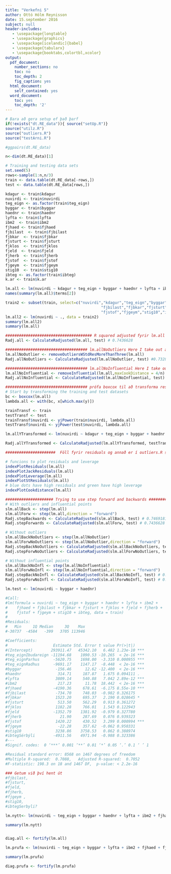 ```yaml
--- 
title: "Verkefni 5"
author: Ottó Hólm Reynisson
date: 15.september 2016
subject: null
header-includes: 
   - \usepackage{longtable} 
   - \usepackage{graphics} 
   - \usepackage[icelandic]{babel} 
   - \usepackage{tabularx} 
   - \usepackage{booktabs,colortbl,xcolor} 
output: 
  pdf_document: 
    number_sections: no 
    toc: no 
    toc_depth: 2 
    fig_caption: yes 
  html_document: 
    self_contained: yes 
  word_document: 
    toc: yes 
    toc_depth: '2' 
---
```


```r
# Bara að gera setup ef það þarf
if(!exists("dt.RE_data")){ source("setUp.R")}
source("utilz.R")
source("outliers.R")
source("testArni.R")

#ggpairs(dt.RE_data)

n<-dim(dt.RE_data)[1]

# Training and testing data sets
set.seed(5)
rows<-sample(1:n,n/3)
train <- data.table(dt.RE_data[-rows,])
test <- data.table(dt.RE_data[rows,])

kdagur <- train$kdagur         
nuvirdi <- train$nuvirdi        
teg_eign <- as.factor(train$teg_eign)      
byggar <- train$byggar         
haednr <- train$haednr        
lyfta <- train$lyfta       
ibm2  <- train$ibm2         
fjhaed <- train$fjhaed    
fjbilast  <- train$fjbilast    
fjbkar  <- train$fjbkar
fjsturt <- train$fjsturt
fjklos  <- train$fjklos 
fjeld  <- train$fjeld    
fjherb  <- train$fjherb
fjstof  <- train$fjstof    
fjgeym  <- train$fjgeym     
stig10  <- train$stig10   
ibteg <- as.factor(train$ibteg) 
k.ar <- train$k.ar

lm.all <- lm(nuvirdi ~ kdagur + teg_eign + byggar + haednr + lyfta + ibm2 + fjhaed + fjbilast + fjbkar + fjsturt + fjklos + fjeld + fjherb + fjstof + fjgeym + stig10 + ibteg + k.ar, data = train)
names(summary(lm.all)$terms[2])

train2 <- subset(train, select=c("nuvirdi","kdagur","teg_eign","byggar","haednr","lyfta","ibm2","fjhaed",
                                          "fjbilast","fjbkar","fjsturt","fjklos","fjeld","fjherb",
                                          "fjstof","fjgeym","stig10","ibteg","k.ar"))
lm.all2 <- lm(nuvirdi ~ ., data = train2)
summary(lm.all2)
summary(lm.all)

```


```r
###################################### R squared adjusted fyrir lm.all
Radj.all <- CalculateRadjusted(lm.all, test) # 0.7436628
```

```r
#################################### lm.allNoOutliers Here I take out all outliers and get a new model
lm.allNoOutlier <- removeOutliersWStdResMoreThanThree(lm.all)
Radj.allNoOutliers <- CalculateRadjusted(lm.allNoOutlier, test) #0.7328961
```

```r
#################################### lm.allNoInfluential Here I take out all influential points and get a new model
lm.allNoInfluential <- removeInfluential(lm.all,maxCookDistance = 4/n)
Radj.allNoInfluential <- CalculateRadjusted(lm.allNoInfluential, test) #0.7327364
```

```r
#################################### prófa boxcox til að transforma response breytunni (nuvirdi)
# Start by transforming the training and test datasets
bc <- boxcox(lm.all)
lambda.all <- with(bc, x[which.max(y)])

trainTransf <- train
testTransf <- test
trainTransf$nuvirdi <- yjPower(train$nuvirdi, lambda.all)
testTransf$nuvirdi <- yjPower(test$nuvirdi, lambda.all)

lm.allYTransformed <- lm(nuvirdi ~ kdagur + teg_eign + byggar + haednr + lyfta + ibm2 + fjhaed + fjbilast + fjbkar + fjsturt + fjklos + fjeld + fjherb + fjstof + fjgeym + stig10 + ibteg + k.ar, data = trainTransf)

Radj.allYTransformed <- CalculateRadjusted(lm.allYTransformed, testTransf) # 0.7890585
```


```r
######################  Föll fyrir residuals og annað er í outliers.R skránni  ######

# funcions to plot residuals and leverage
indexPlotResiduals(lm.all)
indexPlotJackResiduals(lm.all)
indexPlotLeverage(lm.all)
indexPlotStResiduals(lm.all)
# blue dots have high residuals and green have high leverage
indexPlotCookdistance(lm.all)

```

```r
##################### Trying to use step forward and backwards #########################
# With outliers and influential points
slm.allBack <- step(lm.all)
slm.allForw <- step(lm.all,direction = "forward")
Radj.stepBackwards <- CalculateRadjusted(slm.allBack, test) # 0.7469181
Radj.stepForwards <- CalculateRadjusted(slm.allForw, test) # 0.7436628

# Without outliers
slm.allBackNoOutliers <- step(lm.allNoOutlier)
slm.allForwNoOutliers <- step(lm.allNoOutlier,direction = "forward")
Radj.stepBackNoOutliers <- CalculateRadjusted(slm.allBackNoOutliers, test) # 0.7335344
Radj.stepForwNoOutliers <- CalculateRadjusted(slm.allForwNoOutliers, test) # 0.7328961

# Without influential points
slm.allBackNoInfl <- step(lm.allNoInfluential)
slm.allForwNoInfl <- step(lm.allNoInfluential,direction = "forward")
Radj.stepBackNoInfl <- CalculateRadjusted(slm.allBackNoInfl, test) # 0.73425
Radj.stepForwNoInfl <- CalculateRadjusted(slm.allForwNoInfl, test) # 0.7327364
```


```r

lm.test <- lm(nuvirdi ~ byggar + haednr)

#Call:
#lm(formula = nuvirdi ~ teg_eign + byggar + haednr + lyfta + ibm2 + 
#    fjhaed + fjbilast + fjbkar + fjsturt + fjklos + fjeld + fjherb + 
#    fjstof + fjgeym + stig10 + ibteg, data = train)
#
#Residuals:
#   Min     1Q Median     3Q    Max 
#-30737  -4584   -399   3705 113946 

#Coefficients:
#                    Estimate Std. Error t value Pr(>|t|)    
#(Intercept)        293911.47   45342.10   6.482 1.23e-10 ***
#teg_eignIbudareign -11194.68    1090.53 -10.265  < 2e-16 ***
#teg_eignParhus      -5620.75    1698.00  -3.310 0.000955 ***
#teg_eignRadhus      -9691.17    1147.17  -8.448  < 2e-16 ***
#byggar               -156.46      12.62 -12.400  < 2e-16 ***
#haednr                314.71     187.87   1.675 0.094111 .  
#lyfta                3809.14     540.88   7.042 2.89e-12 ***
#ibm2                  217.23      11.78  18.442  < 2e-16 ***
#fjhaed              -4190.36     678.61  -6.175 8.55e-10 ***
#fjbilast             -734.70     748.03  -0.982 0.326175    
#fjbkar               1523.20     695.37   2.190 0.028645 *  
#fjsturt               513.50     562.29   0.913 0.361272    
#fjklos               1182.28     766.01   1.543 0.122943    
#fjeld               -1352.79    1381.92  -0.979 0.327780    
#fjherb                 21.90     287.69   0.076 0.939323    
#fjstof               1420.22     430.52   3.299 0.000994 ***
#fjgeym                -22.28     357.62  -0.062 0.950331    
#stig10               3238.86    3758.53   0.862 0.388974    
#ibtegSérbýli        -4911.56    4971.94  -0.988 0.323386    
#---
#Signif. codes:  0 ‘***’ 0.001 ‘**’ 0.01 ‘*’ 0.05 ‘.’ 0.1 ‘ ’ 1

#Residual standard error: 8568 on 1467 degrees of freedom
#Multiple R-squared:  0.7088,	Adjusted R-squared:  0.7052 
#F-statistic: 198.3 on 18 and 1467 DF,  p-value: < 2.2e-16

### Getum við því hent út 
#fjbilast, 
#fjsturt, 
#fjeld, 
#fjherb, 
#fjgeym ,
#stig10, 
#ibtegSerbyli?

lm.nytt<- lm(nuvirdi ~ teg_eign + byggar + haednr + lyfta + ibm2 + fjhaed  + fjbkar + fjklos + fjstof, data = train)

summary(lm.nytt)


diag.all <- fortify(lm.all)

lm.prufa <- lm(nuvirdi ~ teg_eign + byggar + lyfta + ibm2 + fjhaed + fjbkar + fjsturt + fjklos + fjeld + fjherb + fjstof + fjgeym + ibteg, data = train)

summary(lm.prufa)

diag.prufa <- fortify(lm.prufa)
```

